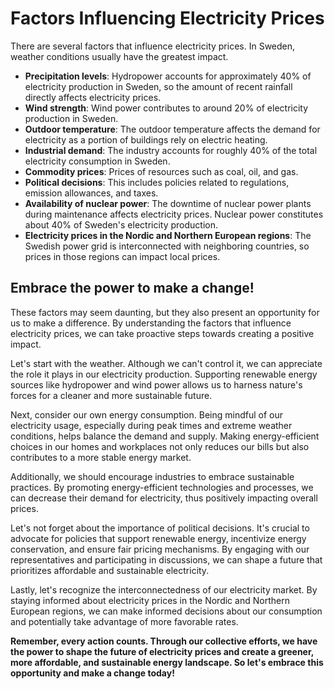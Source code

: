 Factors Influencing Electricity Prices
======================================

There are several factors that influence electricity prices. In Sweden, weather conditions usually have the greatest impact.

*   **Precipitation levels**: Hydropower accounts for approximately 40% of electricity production in Sweden, so the amount of recent rainfall directly affects electricity prices.
*   **Wind strength**: Wind power contributes to around 20% of electricity production in Sweden.
*   **Outdoor temperature**: The outdoor temperature affects the demand for electricity as a portion of buildings rely on electric heating.
*   **Industrial demand**: The industry accounts for roughly 40% of the total electricity consumption in Sweden.
*   **Commodity prices**: Prices of resources such as coal, oil, and gas.
*   **Political decisions**: This includes policies related to regulations, emission allowances, and taxes.
*   **Availability of nuclear power**: The downtime of nuclear power plants during maintenance affects electricity prices. Nuclear power constitutes about 40% of Sweden's electricity production.
*   **Electricity prices in the Nordic and Northern European regions**: The Swedish power grid is interconnected with neighboring countries, so prices in those regions can impact local prices.

Embrace the power to make a change!
-----------------------------------

These factors may seem daunting, but they also present an opportunity for us to make a difference. By understanding the factors that influence electricity prices, we can take proactive steps towards creating a positive impact.

Let's start with the weather. Although we can't control it, we can appreciate the role it plays in our electricity production. Supporting renewable energy sources like hydropower and wind power allows us to harness nature's forces for a cleaner and more sustainable future.

Next, consider our own energy consumption. Being mindful of our electricity usage, especially during peak times and extreme weather conditions, helps balance the demand and supply. Making energy-efficient choices in our homes and workplaces not only reduces our bills but also contributes to a more stable energy market.

Additionally, we should encourage industries to embrace sustainable practices. By promoting energy-efficient technologies and processes, we can decrease their demand for electricity, thus positively impacting overall prices.

Let's not forget about the importance of political decisions. It's crucial to advocate for policies that support renewable energy, incentivize energy conservation, and ensure fair pricing mechanisms. By engaging with our representatives and participating in discussions, we can shape a future that prioritizes affordable and sustainable electricity.

Lastly, let's recognize the interconnectedness of our electricity market. By staying informed about electricity prices in the Nordic and Northern European regions, we can make informed decisions about our consumption and potentially take advantage of more favorable rates.

**Remember, every action counts. Through our collective efforts, we have the power to shape the future of electricity prices and create a greener, more affordable, and sustainable energy landscape. So let's embrace this opportunity and make a change today!**